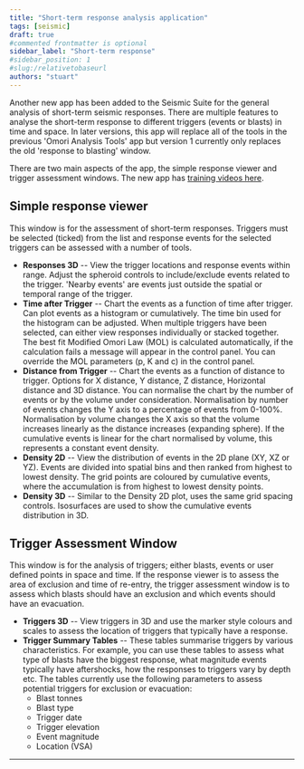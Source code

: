 ```yaml
---
title: "Short-term response analysis application"
tags: [seismic]
draft: true
#commented frontmatter is optional
sidebar_label: "Short-term response"
#sidebar_position: 1
#slug:/relativetobaseurl
authors: "stuart"
---
```



Another new app has been added to the Seismic Suite for the general analysis of short-term seismic responses. There are multiple features to analyse the short-term response to different triggers (events or blasts) in time and space. In later versions, this app will replace all of the tools in the previous 'Omori Analysis Tools' app but version 1 currently only replaces the old 'response to blasting' window.

There are two main aspects of the app, the simple response viewer and trigger assessment windows. The new app has [training videos here](https://www.mxrap.com/mxvideos/link/15).

## Simple response viewer

This window is for the assessment of short-term responses. Triggers must be selected (ticked) from the list and response events for the selected triggers can be assessed with a number of tools.

- **Responses 3D** -- View the trigger locations and response events within range. Adjust the spheroid controls to include/exclude events related to the trigger. 'Nearby events' are events just outside the spatial or temporal range of the trigger.
- **Time after Trigger** -- Chart the events as a function of time after trigger. Can plot events as a histogram or cumulatively. The time bin used for the histogram can be adjusted. When multiple triggers have been selected, can either view responses individually or stacked together. The best fit Modified Omori Law (MOL) is calculated automatically, if the calculation fails a message will appear in the control panel. You can override the MOL parameters (p, K and c) in the control panel.
- **Distance from Trigger** -- Chart the events as a function of distance to trigger. Options for X distance, Y distance, Z distance, Horizontal distance and 3D distance. You can normalise the chart by the number of events or by the volume under consideration. Normalisation by number of events changes the Y axis to a percentage of events from 0-100%. Normalisation by volume changes the X axis so that the volume increases linearly as the distance increases (expanding sphere). If the cumulative events is linear for the chart normalised by volume, this represents a constant event density.
- **Density 2D** -- View the distribution of events in the 2D plane (XY, XZ or YZ). Events are divided into spatial bins and then ranked from highest to lowest density. The grid points are coloured by cumulative events, where the accumulation is from highest to lowest density points.
- **Density 3D** -- Similar to the Density 2D plot, uses the same grid spacing controls. Isosurfaces are used to show the cumulative events distribution in 3D.

## Trigger Assessment Window

This window is for the analysis of triggers; either blasts, events or user defined points in space and time. If the response viewer is to assess the area of exclusion and time of re-entry, the trigger assessment window is to assess which blasts should have an exclusion and which events should have an evacuation.

- **Triggers 3D** -- View triggers in 3D and use the marker style colours and scales to assess the location of triggers that typically have a response.
- **Trigger Summary Tables** -- These tables summarise triggers by various characteristics. For example, you can use these tables to assess what type of blasts have the biggest response, what magnitude events typically have aftershocks, how the responses to triggers vary by depth etc. The tables currently use the following parameters to assess potential triggers for exclusion or evacuation:
  - Blast tonnes
  - Blast type
  - Trigger date
  - Trigger elevation
  - Event magnitude
  - Location (VSA)

---
